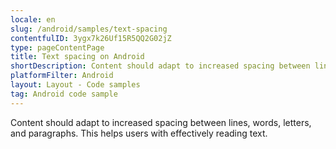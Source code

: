 ```yaml
---
locale: en
slug: /android/samples/text-spacing
contentfulID: 3ygx7k26Uf15R5QQ2G02jZ
type: pageContentPage
title: Text spacing on Android
shortDescription: Content should adapt to increased spacing between lines, words, letters, and paragraphs.
platformFilter: Android
layout: Layout - Code samples
tag: Android code sample
---
```


Content should adapt to increased spacing between lines, words, letters, and paragraphs. This helps users with effectively reading text.

<CodeSample id="text-spacing" locale="en" platform="android"/>